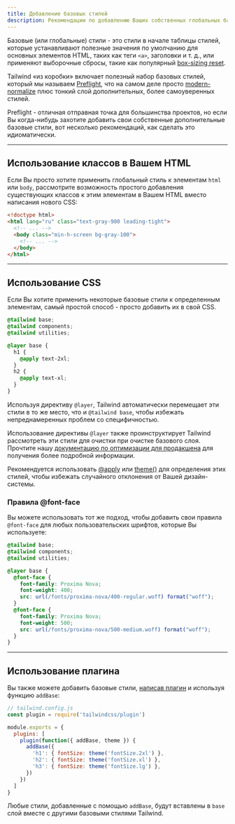 ```yaml
---
title: Добавление базовых стилей
description: Рекомендации по добавлению Ваших собственных глобальных базовых стилей поверх Tailwind.
---
```


Базовые (или глобальные) стили - это стили в начале таблицы стилей, которые устанавливают полезные значения по умолчанию для основных элементов HTML, таких как теги `<a>`, заголовки и т. д., или применяют выборочные сбросы, такие как популярный [box-sizing reset](https://www.paulirish.com/2012/box-sizing-border-box-ftw/).

Tailwind «из коробки» включает полезный набор базовых стилей, который мы называем [Preflight](/docs/preflight), что на самом деле просто [modern-normalize](https://github.com/sindresorhus/modern-normalize) плюс тонкий слой дополнительных, более самоуверенных стилей.

Preflight  - отличная отправная точка для большинства проектов, но если Вы когда-нибудь захотите добавить свои собственные дополнительные базовые стили, вот несколько рекомендаций, как сделать это идиоматически.

---

## Использование классов в Вашем HTML

Если Вы просто хотите применить глобальный стиль к элементам `html` или `body`, рассмотрите возможность простого добавления существующих классов к этим элементам в Вашем HTML вместо написания нового CSS:

```html
<!doctype html>
<html lang="ru" class="text-gray-900 leading-tight">
  <!-- ... -->
  <body class="min-h-screen bg-gray-100">
    <!-- ... -->
  </body>
</html>
```

---

## Использование CSS

Если Вы хотите применить некоторые базовые стили к определенным элементам, самый простой способ - просто добавить их в свой CSS.

```css
@tailwind base;
@tailwind components;
@tailwind utilities;

@layer base {
  h1 {
    @apply text-2xl;
  }
  h2 {
    @apply text-xl;
  }
}
```

Используя директиву `@layer`, Tailwind автоматически перемещает эти стили в то же место, что и `@tailwind base`, чтобы избежать непреднамеренных проблем со специфичностью.

Использование директивы `@layer` также проинструктирует Tailwind рассмотреть эти стили для очистки при очистке базового слоя. Прочтите нашу [документацию по оптимизации для продакшена](/docs/optimizing-for-production) для получения более подробной информации.

Рекомендуется использовать [@apply](/docs/functions-and-directives#apply) или [theme()](/docs/functions-and-directives#theme) для определения этих стилей, чтобы избежать случайного отклонения от Вашей дизайн-системы.

### Правила @font-face

Вы можете использовать тот же подход, чтобы добавить свои правила `@font-face` для любых пользовательских шрифтов, которые Вы используете:

```css
@tailwind base;
@tailwind components;
@tailwind utilities;

@layer base {
  @font-face {
    font-family: Proxima Nova;
    font-weight: 400;
    src: url(/fonts/proxima-nova/400-regular.woff) format("woff");
  }
  @font-face {
    font-family: Proxima Nova;
    font-weight: 500;
    src: url(/fonts/proxima-nova/500-medium.woff) format("woff");
  }
}
```

---

## Использование плагина

Вы также можете добавить базовые стили, [написав плагин](/docs/plugins#adding-base-styles) и используя функцию `addBase`:

```js
// tailwind.config.js
const plugin = require('tailwindcss/plugin')

module.exports = {
  plugins: [
    plugin(function({ addBase, theme }) {
      addBase({
        'h1': { fontSize: theme('fontSize.2xl') },
        'h2': { fontSize: theme('fontSize.xl') },
        'h3': { fontSize: theme('fontSize.lg') },
      })
    })
  ]
}
```

Любые стили, добавленные с помощью `addBase`, будут вставлены в `base` слой вместе с другими базовыми стилями Tailwind.
